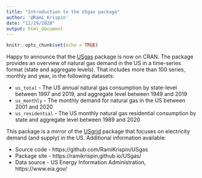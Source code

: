 ```yaml
---
title: "Introduction to the USgas package"
author: '@Rami_Krispin'
date: "12/29/2020"
output: html_document
---
```


```r
knitr::opts_chunk$set(echo = TRUE)
```

Happy to announce that the [USgas](https://ramikrispin.github.io/USgas/) package is now on CRAN. The package provides an overview of natural gas demand in the US in a time-series format (state and aggregate levels). That includes  more than 100 series, monthly and year, in the following datasets:

* `us_total` - The US annual natural gas consumption by state-level between 1997 and 2019, and aggregate level between 1949 and 2019
* `us_monthly` - The monthly demand for natural gas in the US between 2001 and 2020
* `us_residential` - The US monthly natural gas residential consumption by state and aggregate level between 1989 and 2020

This package is a mirror of the [USgrid](https://github.com/RamiKrispin/USgrid) package that focuses on electricity demand (and supply) in the US. Additional information available:

* Source code - https://github.com/RamiKrispin/USgas
* Package site - https://ramikrispin.github.io/USgas/
* Data source - US Energy Information Administration, https://www.eia.gov/
